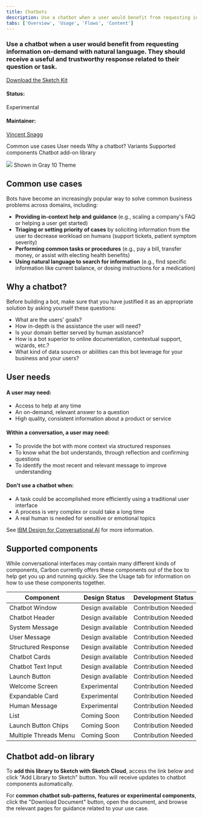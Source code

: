 ```yaml
---
title: Chatbots
description: Use a chatbot when a user would benefit from requesting information on-demand with natural language. They should receive a useful and trustworthy response related to their question or task.
tabs: ['Overview', 'Usage', 'Flows', 'Content']
---
```



### Use a chatbot when a user would benefit from requesting information on-demand with natural language. They should receive a useful and trustworthy response related to their question or task.

[Download the Sketch Kit](#chatbot-add-on-library)

#### Status:

Experimental

#### Maintainer:

[Vincent Snagg](https://github.com/vincentsnagg)

<AnchorLinks>

<AnchorLink>Common use cases</AnchorLink>
<AnchorLink>User needs</AnchorLink>
<AnchorLink>Why a chatbot?</AnchorLink>
<AnchorLink>Variants</AnchorLink>
<AnchorLink>Supported components</AnchorLink>
<AnchorLink>Chatbot add-on library</AnchorLink>

</AnchorLinks>

<Image src="/images/chatbot-0.png" />

<Caption>Shown in Gray 10 Theme</Caption>

## Common use cases

Bots have become an increasingly popular way to solve common business problems across domains, including:

- **Providing in-context help and guidance** (e.g., scaling a company's FAQ or helping a user get started)
- **Triaging or setting priority of cases** by soliciting information from the user to decrease workload on humans (support tickets, patient symptom severity)
- **Performing common tasks or procedures** (e.g., pay a bill, transfer money, or assist with electing health benefits)
- **Using natural language to search for information** (e.g., find specific information like current balance, or dosing instructions for a medication)

## Why a chatbot?

Before building a bot, make sure that you have justified it as an appropriate solution by asking yourself these questions:

- What are the users' goals?
- How in-depth is the assistance the user will need?
- Is your domain better served by human assistance?
- How is a bot superior to online documentation, contextual support, wizards, etc.?
- What kind of data sources or abilities can this bot leverage for your business and your users?

## User needs

#### A user may need:

- Access to help at any time
- An on-demand, relevant answer to a question
- High quality, consistent information about a product or service

#### Within a conversation, a user may need:

- To provide the bot with more context via structured responses
- To know what the bot understands, through reflection and confirming questions
- To identify the most recent and relevant message to improve understanding

#### Don't use a chatbot when:

- A task could be accomplished more efficiently using a traditional user interface
- A process is very complex or could take a long time
- A real human is needed for sensitive or emotional topics

See [IBM Design for Conversational AI](https://www.ibm.com/design/ai/conversation) for more information.

## Supported components

While conversational interfaces may contain many different kinds of components, Carbon currently offers these components out of the box to help get you up and running quickly. See the Usage tab for information on how to use these components together.

| Component             | Design Status                            | Development Status                               |
| --------------------- | ---------------------------------------- | ------------------------------------------------ |
| Chatbot Window        | <Tag type="green">Design available</Tag> | <Tag type="cool-gray"> Contribution Needed</Tag> |
| Chatbot Header        | <Tag type="green">Design available</Tag> | <Tag type="cool-gray"> Contribution Needed</Tag> |
| System Message        | <Tag type="green">Design available</Tag> | <Tag type="cool-gray"> Contribution Needed</Tag> |
| User Message          | <Tag type="green">Design available</Tag> | <Tag type="cool-gray"> Contribution Needed</Tag> |
| Structured Response   | <Tag type="green">Design available</Tag> | <Tag type="cool-gray"> Contribution Needed</Tag> |
| Chatbot Cards         | <Tag type="green">Design available</Tag> | <Tag type="cool-gray"> Contribution Needed</Tag> |
| Chatbot Text Input    | <Tag type="green">Design available</Tag> | <Tag type="cool-gray"> Contribution Needed</Tag> |
| Launch Button         | <Tag type="green">Design available</Tag> | <Tag type="cool-gray"> Contribution Needed</Tag> |
| Welcome Screen        | <Tag type="teal"> Experimental </Tag>    | <Tag type="cool-gray"> Contribution Needed</Tag> |
| Expandable Card       | <Tag type="teal"> Experimental </Tag>    | <Tag type="cool-gray"> Contribution Needed</Tag> |
| Human Message         | <Tag type="teal"> Experimental </Tag>    | <Tag type="cool-gray"> Contribution Needed</Tag> |
| List                  | <Tag type="purple"> Coming Soon </Tag>   | <Tag type="cool-gray"> Contribution Needed</Tag> |
| Launch Button Chips   | <Tag type="purple"> Coming Soon </Tag>   | <Tag type="cool-gray"> Contribution Needed</Tag> |
| Multiple Threads Menu | <Tag type="purple"> Coming Soon </Tag>   | <Tag type="cool-gray"> Contribution Needed</Tag> |

## Chatbot add-on library

To **add this library to Sketch with Sketch Cloud**, access the link below and click "Add Library to Sketch" button. You will receive updates to chatbot components automatically.

For **common chatbot sub-patterns, features or experimental components**, click the "Download Document" button, open the document, and browse the relevant pages for guidance related to your use case.

<Column colMd={4} colLg={4} noGutterSm>
  <ResourceCard
    subTitle="Sketch library"
    title="Chatbot Design Kit"
    aspectRatio="2:1"
    actionIcon="download"
    href="https://sketch.cloud/s/k8j5g">
    <MdxIcon name="sketch" />
  </ResourceCard>
</Column>
